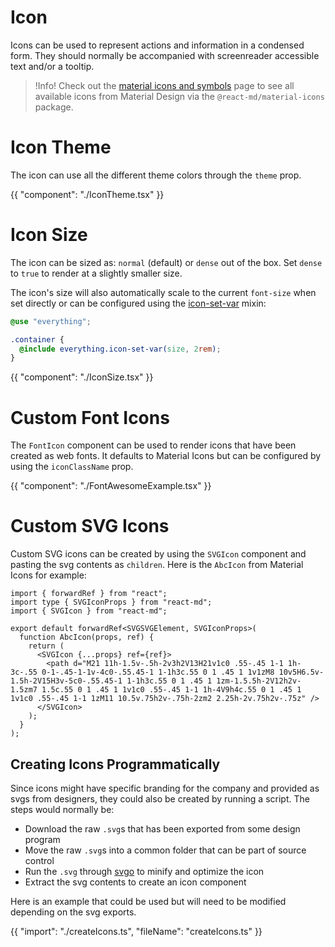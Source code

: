 # Icon

Icons can be used to represent actions and information in a condensed form. They
should normally be accompanied with screenreader accessible text and/or a tooltip.

> !Info! Check out the [material icons and symbols](/components/material-icons-and-symbols)
> page to see all available icons from Material Design via the
> `@react-md/material-icons` package.

# Icon Theme

The icon can use all the different theme colors through the `theme` prop.

{{ "component": "./IconTheme.tsx" }}

# Icon Size

The icon can be sized as: `normal` (default) or `dense` out of the box. Set `dense` to `true`
to render at a slightly smaller size.

The icon's size will also automatically scale to the current `font-size` when set directly
or can be configured using the [icon-set-var](/sassdoc/icon#mixin-set-var) mixin:

```scss
@use "everything";

.container {
  @include everything.icon-set-var(size, 2rem);
}
```

{{ "component": "./IconSize.tsx" }}

# Custom Font Icons

The `FontIcon` component can be used to render icons that have been created as web fonts. It
defaults to Material Icons but can be configured by using the `iconClassName` prop.

{{ "component": "./FontAwesomeExample.tsx" }}

# Custom SVG Icons

Custom SVG icons can be created by using the `SVGIcon` component and pasting the
svg contents as `children`. Here is the `AbcIcon` from Material Icons for
example:

```tsx
import { forwardRef } from "react";
import type { SVGIconProps } from "react-md";
import { SVGIcon } from "react-md";

export default forwardRef<SVGSVGElement, SVGIconProps>(
  function AbcIcon(props, ref) {
    return (
      <SVGIcon {...props} ref={ref}>
        <path d="M21 11h-1.5v-.5h-2v3h2V13H21v1c0 .55-.45 1-1 1h-3c-.55 0-1-.45-1-1v-4c0-.55.45-1 1-1h3c.55 0 1 .45 1 1v1zM8 10v5H6.5v-1.5h-2V15H3v-5c0-.55.45-1 1-1h3c.55 0 1 .45 1 1zm-1.5.5h-2V12h2v-1.5zm7 1.5c.55 0 1 .45 1 1v1c0 .55-.45 1-1 1h-4V9h4c.55 0 1 .45 1 1v1c0 .55-.45 1-1 1zM11 10.5v.75h2v-.75h-2zm2 2.25h-2v.75h2v-.75z" />
      </SVGIcon>
    );
  }
);
```

## Creating Icons Programmatically

Since icons might have specific branding for the company and provided as svgs
from designers, they could also be created by running a script. The steps would
normally be:

- Download the raw `.svg`s that has been exported from some design program
- Move the raw `.svg`s into a common folder that can be part of source control
- Run the `.svg` through [svgo](https://github.com/svg/svgo) to minify and
  optimize the icon
- Extract the svg contents to create an icon component

Here is an example that could be used but will need to be modified depending on
the svg exports.

{{ "import": "./createIcons.ts", "fileName": "createIcons.ts" }}
